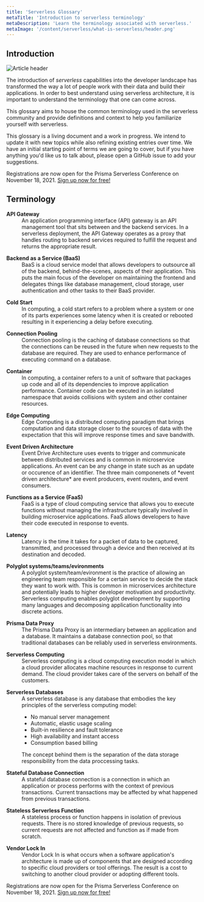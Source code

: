 ```yaml
---
title: 'Serverless Glossary'
metaTitle: 'Introduction to serverless terminology'
metaDescription: 'Learn the terminology associated with serverless.'
metaImage: '/content/serverless/what-is-serverless/header.png'
---
```


## Introduction

![Article header](/content/serverless/what-is-serverless/header.png)

The introduction of *serverless* capabilities into the developer landscape has transformed the way a lot of people work with their data and build their applications. In order to best understand using serverless architecture, it is important to understand the terminology that one can come across. 

This glossary aims to house the common terminology used in the serverless community and provide definitions and context to help you familiarize yourself with serverless.

This glossary is a living document and a work in progress. We intend to update it with new topics while also refining existing entries over time. We have an initial starting point of terms we are going to cover, but if you have anything you'd like us to talk about, please open a GitHub issue to add your suggestions.

<PrismaOutlinks>

Registrations are now open for the Prisma Serverless Conference on November 18, 2021.  [Sign up now for free!](https://www.prisma.io/serverless)

</PrismaOutlinks>

## Terminology

<d1>
<dt><strong>API Gateway</strong></dt>
<dd>An application programming interface (API) gateway is an API management tool that sits between and the backend services. In a serverless deployment, the API Gateway operates as a proxy that handles routing to backend services required to fulfill the request and returns the appropriate result.
</dd>

<p></p>

<dt><strong>Backend as a Service (BaaS)</strong><dt>
<dd>
BaaS is a cloud service model that allows developers to outsource all of the backend, behind-the-scenes, aspects of their application. This puts the main focus of the developer on maintaining the frontend and delegates things like database management, cloud storage, user authentication and other tasks to their BaaS provider.
</dd>

<p></p>

<dt><strong>Cold Start</strong><dt>
<dd>
In computing, a cold start refers to a problem where a system or one of its parts experiences some latency when it is created or rebooted resulting in it experiencing a delay before executing.
</dd>

<p></p>

<dt><strong>Connection Pooling</strong></dt>
<dd>
Connection pooling is the caching of database connections so that the connections can be reused in the future when new requests to the database are required. They are used to enhance performance of executing command on a database.
</dd>

<p></p>

<dt><strong>Container</strong></dt>
<dd>
In computing, a container refers to a unit of software that packages up code and all of its dependencies to improve application performance. Container code can be executed in an isolated namespace that avoids collisions with system and other container resources.
</dd>

<p></p>

<dt><strong>Edge Computing</strong><dt>
<dd>
Edge Computing is a distributed computing paradigm that brings computation and data storage closer to the sources of data with the expectation that this will improve response times and save bandwith.
</dd>

<p></p>

<dt><strong>Event Driven Architecture</strong></dt>
<dd>
Event Drive Architecture uses events to trigger and communicate between distributed services and is common in microservice applications. An event can be any change in state such as an update or occurence of an identifier. The three main componenets of *event driven architecture* are event producers, event routers, and event consumers.
</dd>

<p></p>

<dt><strong>Functions as a Service (FaaS)</strong></dt>
<dd>
FaaS is a type of cloud computing service that allows you to execute functions without managing the infrastructure typically involved in building microservice applications. FaaS allows developers to have their code executed in response to events. 
</dd>

<p></p>

<dt><strong>Latency</strong></dt>
<dd>
Latency is the time it takes for a packet of data to be captured, transmitted, and processed through a device and then received at its destination and decoded.
</dd>

<p></p>

<dt><strong>Polyglot systems/teams/evironments</strong></dt>
<dd>
A polyglot system/team/evironment is the practice of allowing an engineering team responsible for a certain service to decide the stack they want to work with. This is common in microservices architecture and potentially leads to higher developer motivation and productivity.
Serverless computing enables polyglot development by supporting many languages and decomposing application functionality into discrete actions.
</dd>

<p></p>

<dt><strong>Prisma Data Proxy</strong></dt>
<dd>
The Prisma Data Proxy is an intermediary between an application and a database. It maintains a database connection pool, so that traditional databases can be reliably used in serverless environments.
</dd>

<p></p>

<dt><strong>Serverless Computing</strong></dt>
<dd>Serverless computing is a cloud computing execution model in which a cloud provider allocates machine resources in response to current demand. The cloud provider takes care of the servers on behalf of the customers. 
</dd>

<p></p>

<dt><strong>Serverless Databases</strong></dt>
<dd>
A serverless database is any database that embodies the key principles of the serverless computing model: 

* No manual server management
* Automatic, elastic usage scaling
* Built-in resilience and fault tolerance
* High availability and instant access
* Consumption based billing

The concept behind them is the separation of the data storage responsibility from the data proccessing tasks.
</dd>

<p></p>

<dt><strong>Stateful Database Connection</strong></dt>
<dd>
A stateful database connection is a connection in which an application or process performs with the context of previous transactions. Current transactions may be affected by what happened from previous transactions.
</dd>

<p></p>

<dt><strong>Stateless Serverless Function</strong></dt>
<dd>
A stateless process or function happens in isolation of previous requests. There is no stored knowledge of previous requests, so current requests are not affected and function as if made from scratch.
</dd>

<p></p>

<dt><strong>Vendor Lock In</strong></dt>
<dd> Vendor Lock In is what occurs when a software application's architecture is made up of components that are designed according to specific cloud providers or tool offerings. The result is a cost to switching to another cloud provider or adopting different tools. 
</dd>

</d1>

<PrismaOutlinks>

Registrations are now open for the Prisma Serverless Conference on November 18, 2021.  [Sign up now for free!](https://www.prisma.io/serverless)

</PrismaOutlinks>